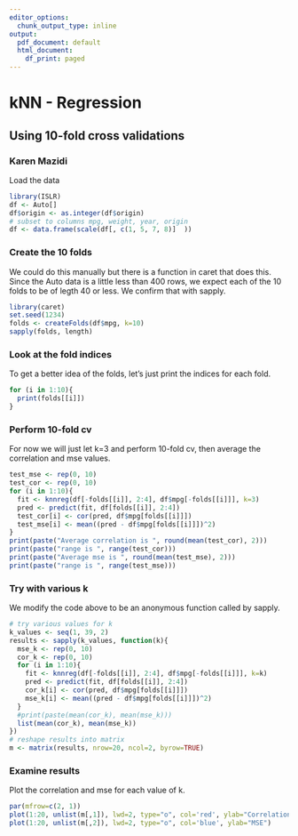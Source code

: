 ```yaml
---
editor_options:
  chunk_output_type: inline
output:
  pdf_document: default
  html_document:
    df_print: paged
---
```

# kNN - Regression
## Using 10-fold cross validations
### Karen Mazidi

Load the data

```r
library(ISLR)
df <- Auto[]
df$origin <- as.integer(df$origin)
# subset to columns mpg, weight, year, origin
df <- data.frame(scale(df[, c(1, 5, 7, 8)]  ))
```

### Create the 10 folds

We could do this manually but there is a function in caret that does this. Since the Auto data is a little less than 400 rows, we expect each of the 10 folds to be of legth 40 or less. We confirm that with sapply.


```r
library(caret)
set.seed(1234)
folds <- createFolds(df$mpg, k=10)
sapply(folds, length)
```

### Look at the fold indices

To get a better idea of the folds, let's just print the indices for each fold.

```r
for (i in 1:10){
  print(folds[[i]])
}
```

### Perform 10-fold cv

For now we will just let k=3 and perform 10-fold cv, then average the correlation and mse values.

```r
test_mse <- rep(0, 10)
test_cor <- rep(0, 10)
for (i in 1:10){
  fit <- knnreg(df[-folds[[i]], 2:4], df$mpg[-folds[[i]]], k=3)
  pred <- predict(fit, df[folds[[i]], 2:4])
  test_cor[i] <- cor(pred, df$mpg[folds[[i]]])
  test_mse[i] <- mean((pred - df$mpg[folds[[i]]])^2)
}
print(paste("Average correlation is ", round(mean(test_cor), 2)))
print(paste("range is ", range(test_cor)))
print(paste("Average mse is ", round(mean(test_mse), 2)))
print(paste("range is ", range(test_mse)))
```

### Try with various k

We modify the code above to be an anonymous function called by sapply.  


```r
# try various values for k
k_values <- seq(1, 39, 2)
results <- sapply(k_values, function(k){
  mse_k <- rep(0, 10)
  cor_k <- rep(0, 10)
  for (i in 1:10){
    fit <- knnreg(df[-folds[[i]], 2:4], df$mpg[-folds[[i]]], k=k)
    pred <- predict(fit, df[folds[[i]], 2:4])
    cor_k[i] <- cor(pred, df$mpg[folds[[i]]])
    mse_k[i] <- mean((pred - df$mpg[folds[[i]]])^2)
  }
  #print(paste(mean(cor_k), mean(mse_k)))
  list(mean(cor_k), mean(mse_k))
})
# reshape results into matrix
m <- matrix(results, nrow=20, ncol=2, byrow=TRUE)
```


### Examine results

Plot the correlation and mse for each value of k.

```r
par(mfrow=c(2, 1))
plot(1:20, unlist(m[,1]), lwd=2, type="o", col='red', ylab="Correlation")
plot(1:20, unlist(m[,2]), lwd=2, type="o", col='blue', ylab="MSE")

```
